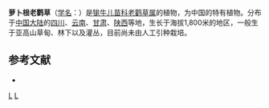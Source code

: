 {{Speciesbox 
| taxon = Geranium napuligerum
| authority = Franch.
}}
'''萝卜根老鹳草'''（[[学名|学名]]：{{lang|la|''Geranium napuligerum''}}）是[[牻牛儿苗科|牻牛儿苗科]][[老鹳草属|老鹳草属]]的植物，为中国的特有植物。分布于[[中国大陆|中国大陆]]的[[四川|四川]]、[[云南|云南]]、[[甘肃|甘肃]]、[[陕西|陕西]]等地，生长于海拔1,800米的地区，一般生于亚高山草甸、林下以及灌丛，目前尚未由人工引种栽培。

== 参考文献 ==
<div class="references-small">
* {{cite web| url =http://www.bioinfo.cn/db05/KmzwSpecies.php?action=view&id=9367| title =萝卜根老鹳草| work =《中国高等植物数据库全库》| publisher =中国科学院微生物研究所| author =昆明植物研究所| accessdate =2009-02-24| deadurl =yes| archiveurl =https://web.archive.org/web/20160305031057/http://www.bioinfo.cn/db05/KmzwSpecies.php?action=view&id=9367| archivedate =2016-03-05}}
</div>
{{Taxonbar}}

[[Category:老鹳草属|L]]
[[Category:中國特有植物|L]]